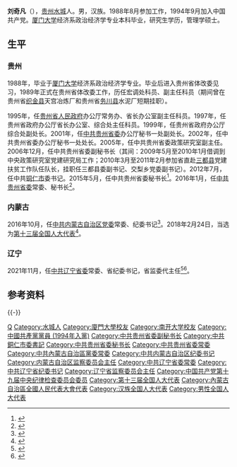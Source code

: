 '''刘奇凡'''（{{bd|1967年|4月||catIdx=Liu刘}}），[[贵州省|贵州]][[水城县|水城]]人。男，汉族。1988年8月参加工作，1994年9月加入中国共产党。[[厦门大学|厦门大学]]经济系政治经济学专业本科毕业，研究生学历，管理学硕士。

==生平==

=== 贵州 ===
1988年，毕业于[[厦门大学|厦门大学]]经济系政治经济学专业。毕业后进入贵州省体改委见习，1989年正式在贵州省体改委工作，历任宏调处科员、副主任科员（期间曾在贵州省[[织金县|织金县]]天宫冶炼厂和贵州省[[务川仡佬族苗族自治县|务川县]]水泥厂短期挂职）。

1995年，任[[贵州省人民政府|贵州省人民政府]]办公厅常务办、省长办公室副主任科员。1997年，任贵州省政府办公厅省长办公室、综合处主任科员。1999年，任贵州省政府办公厅综合处副处长。2001年，任[[中国共产党贵州省委员会|中共贵州省委]]办公厅秘书一处副处长。2002年，任中共贵州省委办公厅秘书一处处长。2005年，任中共贵州省委政策研究室副主任。2006年12月，任中共贵州省委副秘书长（其间：2009年5月至2010年1月借调到中央政策研究室党建研究局工作；2010年3月至2011年2月参加省直赴[[三都水族自治县|三都县]]党建扶贫工作队任队长，挂职任三都县委副书记、交梨乡党委副书记）。2012年7月，任中共[[铜仁市|铜仁市]]委书记。2015年5月，任中共贵州省委秘书长<ref>{{cite web|title=刘奇凡任贵州省委秘书长|url=http://renshi.people.com.cn/n/2015/0506/c139617-26954801.html|accessdate=2015-05-06|date=2015-05-06|publisher=人民网|archiveurl=https://web.archive.org/web/20200926014654/http://renshi.people.com.cn/n/2015/0506/c139617-26954801.html|archivedate=2020-09-26|dead-url=no}}</ref>。2016年1月，任[[中国共产党贵州省委员会|中共贵州省委]]常委、秘书长<ref>{{cite web|title=贵州省委秘书长刘奇凡跻身省委常委|url=https://www.thepaper.cn/newsDetail_forward_1420720|accessdate=2016-01-14|date=2016-01-14|publisher=澎湃新闻|archiveurl=https://web.archive.org/web/20200128215755/http://www.thepaper.cn/newsDetail_forward_1420720|archivedate=2020-01-28|dead-url=no}}</ref>。

=== 内蒙古 ===
2016年10月，任[[中国共产党内蒙古自治区委员会|中共内蒙古自治区党委]]常委、纪委书记<ref>{{cite web|title="65后"刘奇凡任内蒙古自治区党委常委 接替张力任纪委书记(简历)|url=http://district.ce.cn/newarea/sddy/201610/31/t20161031_17340104.shtml|accessdate=2016-10-31|date=2016-10-31|publisher=中国经济网|archiveurl=https://web.archive.org/web/20190513081046/http://district.ce.cn/newarea/sddy/201610/31/t20161031_17340104.shtml|archivedate=2019-05-13|dead-url=no}}</ref>。2018年2月24日，当选为[[第十三届全国人大代表|第十三届全国人大代表]]<ref>{{Cite web|title=（受权发布）中华人民共和国第十三届全国人民代表大会代表名单-中新网|url=http://www.chinanews.com/gn/2018/02-25/8453959.shtml|accessdate=2021-02-13|work=中新网|archive-date=2018-02-27|archive-url=https://web.archive.org/web/20180227031724/http://www.chinanews.com/gn/2018/02-25/8453959.shtml}}</ref>。

=== 辽宁 ===
2021年11月，任[[中共辽宁省委|中共辽宁省委]]常委、省纪委书记，省监委代主任<ref>{{Cite web|title=刘奇凡任辽宁省委常委、省纪委书记|url=http://district.ce.cn/newarea/sddy/202111/18/t20211118_37095415.shtml|accessdate=2021-11-18|work=中国经济网|archive-date=2022-03-21|archive-url=https://web.archive.org/web/20220321223753/http://district.ce.cn/newarea/sddy/202111/18/t20211118_37095415.shtml}}</ref><ref>{{Cite web|title=刘奇凡任辽宁省监委代主任 廖建宇辞去主任职务|url=http://district.ce.cn/newarea/sddy/202111/27/t20211127_37121174.shtml|accessdate=2021-11-27|work=中国经济网|archive-date=2022-03-21|archive-url=https://web.archive.org/web/20220321223754/http://district.ce.cn/newarea/sddy/202111/27/t20211127_37121174.shtml}}</ref>。

==参考资料==
{{reflist}}

{{-}}
{{start box}}
{{s-ppo|cpc}}
{{s-before|[[廖建宇|廖建宇]]}}
{{s-title|[[中国共产党辽宁省纪律检查委员会|中国共产党辽宁省纪律检查委员会]]书记|2021年11月－}}
{{s-inc}}
{{s-before|[[张力_(1955年)|张力]]}}
{{s-title|[[中国共产党内蒙古自治区纪律检查委员会|中国共产党内蒙古自治区纪律检查委员会]]书记|2016年10月－2021年11月}}
{{s-after|[[刘爽_(1969年)|刘爽]]}}
{{s-before|[[廖国勋|廖国勋]]|rows=2}}
{{s-title|[[中国共产党贵州省委员会|中国共产党贵州省委员会]]秘书长|2015年5月－2016年10月}}
{{s-after|[[李再勇|李再勇]]}}
{{s-title|[[中国共产党铜仁市委员会|中国共产党铜仁市委员会]]书记|2012年7月－2015年5月}}
{{s-after|[[夏庆丰|夏庆丰]]}}
{{s-supervision|prc}}
{{s-before|[[廖建宇|廖建宇]]}}
{{s-title|[[辽宁省监察委员会|辽宁省监察委员会]]主任|2021年11月－}}
{{s-inc}}
{{s-new}}
{{s-title|[[内蒙古自治区监察委员会|内蒙古自治区监察委员会]]主任|2018年1月－2021年12月}}
{{s-after|[[刘爽_(1969年)|刘爽]]}}
{{end box}}
{{辽宁省领导人}}
{{中华人民共和国辽宁省正职领导人}}
{{中华人民共和国内蒙古自治区正职领导人}}
{{DEFAULTSORT:L刘}}
[[Category:刘姓|Q]]
[[Category:水城人|Category:水城人]]
[[Category:廈門大學校友|Category:廈門大學校友]]
[[Category:南开大学校友|Category:南开大学校友]]
[[Category:中國共產黨黨員_(1994年入黨)|Category:中國共產黨黨員 (1994年入黨)]]
[[Category:中共贵州省委副秘书长|Category:中共贵州省委副秘书长]]
[[Category:中共銅仁市委書記|Category:中共銅仁市委書記]]
[[Category:中共贵州省委秘书长|Category:中共贵州省委秘书长]]
[[Category:中共贵州省委常委|Category:中共贵州省委常委]]
[[Category:中共內蒙古自治區黨委常委|Category:中共內蒙古自治區黨委常委]]
[[Category:中共内蒙古自治区纪委书记|Category:中共内蒙古自治区纪委书记]]
[[Category:内蒙古自治区监察委员会主任|Category:内蒙古自治区监察委员会主任]]
[[Category:中共辽宁省委常委|Category:中共辽宁省委常委]]
[[Category:中共辽宁省纪委书记|Category:中共辽宁省纪委书记]]
[[Category:辽宁省监察委员会主任|Category:辽宁省监察委员会主任]]
[[Category:中国共产党第十九届中央纪律检查委员会委员|Category:中国共产党第十九届中央纪律检查委员会委员]]
[[Category:第十三届全国人大代表|Category:第十三届全国人大代表]]
[[Category:內蒙古自治區全國人民代表大會代表|Category:內蒙古自治區全國人民代表大會代表]]
[[Category:汉族全国人大代表|Category:汉族全国人大代表]]
[[Category:男性全国人大代表|Category:男性全国人大代表]]